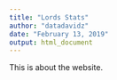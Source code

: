 ```yaml
---
title: "Lords Stats"
author: "datadavidz"
date: "February 13, 2019"
output: html_document
---
```


This is about the website.
